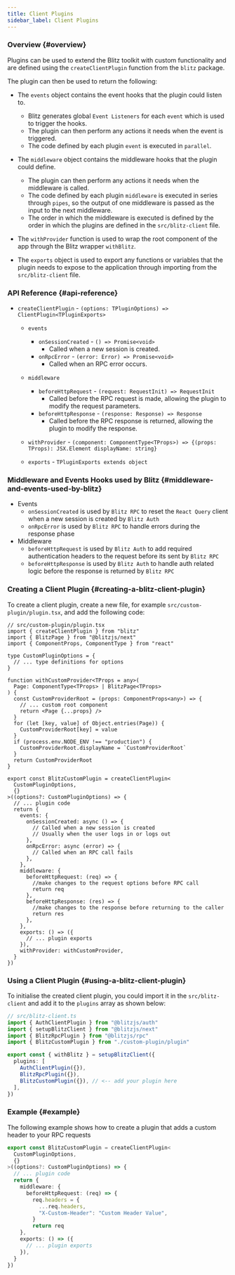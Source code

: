 ```yaml
---
title: Client Plugins
sidebar_label: Client Plugins
---
```


### Overview {#overview}

Plugins can be used to extend the Blitz toolkit with custom functionality
and are defined using the `createClientPlugin` function from the `blitz`
package.

The plugin can then be used to return the following:

- The `events` object contains the event hooks that the plugin could
  listen to.

  - Blitz generates global `Event Listeners` for each `event` which is
    used to trigger the hooks.
  - The plugin can then perform any actions it needs when the event is
    triggered.
  - The code defined by each plugin `event` is executed in `parallel`.

- The `middleware` object contains the middleware hooks that the plugin
  could define.

  - The plugin can then perform any actions it needs when the middleware
    is called.
  - The code defined by each plugin `middleware` is executed in series
    through `pipes`, so the output of one middleware is passed as the
    input to the next middleware.
  - The order in which the middleware is executed is defined by the order
    in which the plugins are defined in the `src/blitz-client` file.

- The `withProvider` function is used to wrap the root component of the
  app through the Blitz wrapper `withBlitz`.

- The `exports` object is used to export any functions or variables that
  the plugin needs to expose to the application through importing from the
  `src/blitz-client` file.

### API Reference {#api-reference}

- `createClientPlugin` -
  `(options: TPluginOptions) => ClientPlugin<TPluginExports>`

  - `events`
    - `onSessionCreated` - `() => Promise<void>`
      - Called when a new session is created.
    - `onRpcError` - `(error: Error) => Promise<void>`
      - Called when an RPC error occurs.
  - `middleware`
    - `beforeHttpRequest` - `(request: RequestInit) => RequestInit`
      - Called before the RPC request is made, allowing the plugin to
        modify the request parameters.
    - `beforeHttpResponse` - `(response: Response) => Response`
      - Called before the RPC response is returned, allowing the plugin to
        modify the response.
  - `withProvider` -
    `(component: ComponentType<TProps>) => {(props: TProps): JSX.Element displayName: string}`

  - `exports` - `TPluginExports extends object`

### Middleware and Events Hooks used by Blitz {#middleware-and-events-used-by-blitz}

- Events
  - `onSessionCreated` is used by `Blitz RPC` to reset the `React Query`
    client when a new session is created by `Blitz Auth`
  - `onRpcError` is used by `Blitz RPC` to handle errors during the
    response phase
- Middleware
  - `beforeHttpRequest` is used by `Blitz Auth` to add required
    authentication headers to the request before its sent by `Blitz RPC`
  - `beforeHttpResponse` is used by `Blitz Auth` to handle auth related
    logic before the response is returned by `Blitz RPC`

### Creating a Client Plugin {#creating-a-blitz-client-plugin}

To create a client plugin, create a new file, for example
`src/custom-plugin/plugin.tsx`, and add the following code:

```tsx copy
// src/custom-plugin/plugin.tsx
import { createClientPlugin } from "blitz"
import { BlitzPage } from "@blitzjs/next"
import { ComponentProps, ComponentType } from "react"

type CustomPluginOptions = {
  // ... type definitions for options
}

function withCustomProvider<TProps = any>(
  Page: ComponentType<TProps> | BlitzPage<TProps>
) {
  const CustomProviderRoot = (props: ComponentProps<any>) => {
    // ... custom root component
    return <Page {...props} />
  }
  for (let [key, value] of Object.entries(Page)) {
    CustomProviderRoot[key] = value
  }
  if (process.env.NODE_ENV !== "production") {
    CustomProviderRoot.displayName = `CustomProviderRoot`
  }
  return CustomProviderRoot
}

export const BlitzCustomPlugin = createClientPlugin<
  CustomPluginOptions,
  {}
>((options?: CustomPluginOptions) => {
  // ... plugin code
  return {
    events: {
      onSessionCreated: async () => {
        // Called when a new session is created
        // Usually when the user logs in or logs out
      },
      onRpcError: async (error) => {
        // Called when an RPC call fails
      },
    },
    middleware: {
      beforeHttpRequest: (req) => {
        //make changes to the request options before RPC call
        return req
      },
      beforeHttpResponse: (res) => {
        //make changes to the response before returning to the caller
        return res
      },
    },
    exports: () => ({
      // ... plugin exports
    }),
    withProvider: withCustomProvider,
  }
})
```

### Using a Client Plugin {#using-a-blitz-client-plugin}

To initialise the created client plugin, you could import it in the
`src/blitz-client` and add it to the `plugins` array as shown below:

```ts copy
// src/blitz-client.ts
import { AuthClientPlugin } from "@blitzjs/auth"
import { setupBlitzClient } from "@blitzjs/next"
import { BlitzRpcPlugin } from "@blitzjs/rpc"
import { BlitzCustomPlugin } from "./custom-plugin/plugin"

export const { withBlitz } = setupBlitzClient({
  plugins: [
    AuthClientPlugin({}),
    BlitzRpcPlugin({}),
    BlitzCustomPlugin({}), // <-- add your plugin here
  ],
})
```

### Example {#example}

The following example shows how to create a plugin that adds a custom
header to your RPC requests

```ts copy
export const BlitzCustomPlugin = createClientPlugin<
  CustomPluginOptions,
  {}
>((options?: CustomPluginOptions) => {
  // ... plugin code
  return {
    middleware: {
      beforeHttpRequest: (req) => {
        req.headers = {
          ...req.headers,
          "X-Custom-Header": "Custom Header Value",
        }
        return req
    },
    exports: () => ({
      // ... plugin exports
    }),
  }
})

```
